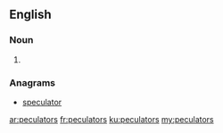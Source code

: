 ==English==

===Noun===
{{head|en}}

# {{plural of|peculator}}

===Anagrams===
* [[speculator#English|speculator]]

[[ar:peculators]]
[[fr:peculators]]
[[ku:peculators]]
[[my:peculators]]